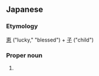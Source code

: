 ==Japanese==
{{ja-kanjitab|けい|こ|yomi=j}}

===Etymology===
[[恵]] ("lucky," "blessed") + [[子]] ("child")

===Proper noun===
{{ja-pos|proper|けいこ}}

# {{given name|female|lang=ja|sort=けいこ}}